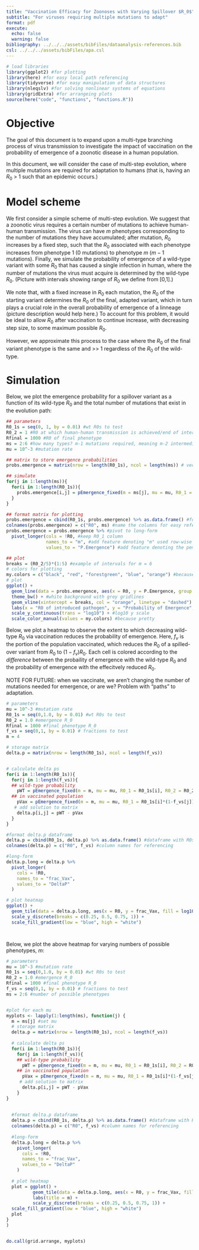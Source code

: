 ```yaml
---
title: "Vaccination Efficacy for Zoonoses with Varying Spillover $R_0$"
subtitle: "For viruses requiring multiple mutations to adapt"
format: pdf
execute:
  echo: false
  warning: false
bibliography: ../../../assets/bibFiles/dataanalysis-references.bib
csl: ../../../assets/bibFiles/apa.csl
---
```


```r
# load libraries 
library(ggplot2) #for plotting
library(here) #for easy local path referencing
library(tidyverse) #for easy manipulation of data structures
library(nleqslv) #for solving nonlinear systems of equations
library(gridExtra) #for arrangeing plots
source(here("code", "functions", "functions.R"))

```

# Objective

The goal of this document is to expand upon a multi-type branching process of virus transmission to investigate the impact of vaccination on the probability of emergence of a zoonotic disease in a human population. 

In this document, we will consider the case of multi-step evolution, where multiple mutations are required for adaptation to humans (that is, having an $R_0$ > 1 such that an epidemic occurs.)

# Model scheme

We first consider a simple scheme of multi-step evolution. We suggest that a zoonotic virus requires a certain number of mutations to achieve human-human transmission. The virus can have $m$ phenotypes corresponding to the number of mutations they have accumulated; after mutation, $R_0$ increases by a fixed step, such that the $R_0$ associated with each phenotype increases from phenotype 1 (0 mutations) to phenotype $m$ ($m-1$ mutations). Finally, we simulate the probability of emergence of a wild-type variant with some $R_0$ that has caused a single infection in human, where the number of mutations the virus must acquire is determined by the wild-type $R_0$. (Picture with intervals showing range of $R_0$ we define from [0,1].) 

We note that, with a fixed increase in $R_0$ each mutation, the $R_0$ of the starting variant determines the $R_0$ of the final, adapted variant, which in turn plays a crucial role in the overall probability of emergence of a linneage (picture description would help here.) To account for this problem, it would be ideal to allow $R_0$ after vaccination to continue increase, with decreasing step size, to some maximum possible $R_0$. 

However, we approximate this process to the case where the $R_0$ of the final variant phenotype is the same and >> 1 regardless of the $R_0$ of the wild-type. 

# Simulation 

Below, we plot the emergence probability for a spillover variant as a function of its wild-type $R_0$ and the total number of mutations that exist in the evolution path: 

```r
## parameters
R0_1s = seq(0, 1, by = 0.01) #wt R0s to test
R0_2 = 1 #R0 at which human-human transmission is achieved/end of interval
Rfinal = 1000 #R0 of final phenotype
ms = 2:6 #how many types? m-1 mutations required, meaning m-2 intermediate types
mu = 10^-3 #mutation rate

## matrix to store emergence probabilities 
probs.emergence = matrix(nrow = length(R0_1s), ncol = length(ms)) # vector to store probabilities of emergence

## simulate
for(j in 1:length(ms)){
  for(i in 1:length(R0_1s)){
    probs.emergence[i,j] = pEmergence_fixed(m = ms[j], mu = mu, R0_1 = R0_1s[i], R0_2 = R0_2, Rfinal = Rfinal) #run simulation for each m,R0_1 combination
  }
}

## format matrix for plotting
probs.emergence = cbind(R0_1s, probs.emergence) %>% as.data.frame() #format as dataframe with column denoting the R0_1 used to generate the probabilities row-wise and column for each m used to generate the probabilities column-wise
colnames(probs.emergence) = c("R0", ms) #name the columns for easy referencing
probs.emergence = probs.emergence %>% #pivot to long-form
  pivot_longer(cols = !R0, #keep R0_1 column
               names_to = "m", #add feature denoting "m" used row-wise
               values_to = "P.Emergence") #add feature denoting the pemergence calculated from m in m column and R0_1 in R0_1 column

## plot
breaks = (R0_2/5)*(1:5) #example of intervals for m = 6
# colors for plotting
my.colors = c("black", "red", "forestgreen", "blue", "orange") #because pretty
# plot
ggplot() + 
  geom_line(data = probs.emergence, aes(x = R0, y = P.Emergence, group = m, col = m)) + #plot p emergence as function of R0_1 for each m
  theme_bw() + #white background with grey gridlines
  geom_vline(xintercept = breaks, col = "orange", linetype = "dashed") + #add dashed vertical lines for intervals
  labs(x = "R0 of introduced pathogen", y = "Probability of Emergence", title = "probability of emergence with m phenotypes") + #axis and title labels
  scale_y_continuous(trans = "log10") + #log10 y scale
  scale_color_manual(values = my.colors) #because pretty


```

Below, we plot a heatmap to observe the extent to which decreasing wild-type $R_0$ via vaccination reduces the probability of emergence. Here, $f_v$ is the portion of the population vaccinated, which reduces the $R_0$ of a spilled-over variant from $R_0$ to $(1-f_v)R_0$. Each cell is colored according to the *difference* between the probaility of emergence with the wild-type $R_0$ and the probability of emergence with the effecitvely reduced $R_0$.

NOTE FOR FUTURE: when we vaccinate, we aren't changing the number of mutations needed for emergence, or are we? Problem with "paths" to adaptation. 

```r
# parameters
mu = 10^-3 #mutation rate
R0_1s = seq(0,1.0, by = 0.01) #wt R0s to test
R0_2 = 1.0 #emergence R_0
Rfinal = 1000 #final phenotype R_0
f_vs = seq(0,1, by = 0.01) # fractions to test
m = 4

# storage matrix 
delta.p = matrix(nrow = length(R0_1s), ncol = length(f_vs))


# calculate delta ps
for(i in 1:length(R0_1s)){
  for(j in 1:length(f_vs)){
  ## wild-type probability
    pWT = pEmergence_fixed(m = m, mu = mu, R0_1 = R0_1s[i], R0_2 = R0_2, Rfinal = Rfinal)
  ## in vaccinated population 
    pVax = pEmergence_fixed(m = m, mu = mu, R0_1 = R0_1s[i]*(1-f_vs[j]), R0_2 = R0_2, Rfinal = Rfinal) 
   # add solution to matrix
    delta.p[i,j] = pWT - pVax
  }
}

#format delta.p dataframe
delta.p = cbind(R0_1s, delta.p) %>% as.data.frame() #dataframe with R0s column
colnames(delta.p) = c("R0", f_vs) #column names for referencing

#long-form 
delta.p.long = delta.p %>%
  pivot_longer(
    cols = !R0, 
    names_to = "frac_Vax",
    values_to = "DeltaP"
  )


```


```r
# plot heatmap 
ggplot() + 
  geom_tile(data = delta.p.long, aes(x = R0, y = frac_Vax, fill = log10(DeltaP))) + 
  scale_y_discrete(breaks = c(0.25, 0.5, 0.75, 1)) +
  scale_fill_gradient(low = "blue", high = "white")




```


Below, we plot the above heatmap for varying numbers of possible phenotypes, $m$:

```r
# parameters
mu = 10^-3 #mutation rate
R0_1s = seq(0,1.0, by = 0.01) #wt R0s to test
R0_2 = 1.0 #emergence R_0
Rfinal = 1000 #final phenotype R_0
f_vs = seq(0,1, by = 0.01) # fractions to test
ms = 2:6 #number of possible phenotypes


#plot for each mu
myplots <- lapply(1:length(ms), function(j) {
  m = ms[j] #set mu
  # storage matrix 
  delta.p = matrix(nrow = length(R0_1s), ncol = length(f_vs))
  
  # calculate delta ps
  for(i in 1:length(R0_1s)){
    for(j in 1:length(f_vs)){
    ## wild-type probability
      pWT = pEmergence_fixed(m = m, mu = mu, R0_1 = R0_1s[i], R0_2 = R0_2, Rfinal = Rfinal)
    ## in vaccinated population 
      pVax = pEmergence_fixed(m = m, mu = mu, R0_1 = R0_1s[i]*(1-f_vs[j]), R0_2 = R0_2, Rfinal = Rfinal) 
     # add solution to matrix
      delta.p[i,j] = pWT - pVax
    }
}
  
  
  #format delta.p dataframe
  delta.p = cbind(R0_1s, delta.p) %>% as.data.frame() #dataframe with R0s column
  colnames(delta.p) = c("R0", f_vs) #column names for referencing
  
  #long-form 
  delta.p.long = delta.p %>%
    pivot_longer(
      cols = !R0, 
      names_to = "frac_Vax",
      values_to = "DeltaP"
    )
  
  # plot heatmap 
  plot = ggplot() + 
          geom_tile(data = delta.p.long, aes(x = R0, y = frac_Vax, fill = log10(DeltaP))) + 
          labs(title = m) +
          scale_y_discrete(breaks = c(0.25, 0.5, 0.75, 1)) +
  scale_fill_gradient(low = "blue", high = "white")
  plot
}
)


do.call(grid.arrange, myplots)
```